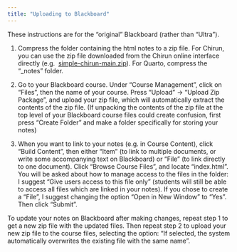 ```yaml
---
title: "Uploading to Blackboard"
---
```



These instructions are for the "original" Blackboard
(rather than "Ultra").

1. Compress the folder containing the html notes to a zip file. For
   Chirun, you can use the zip file downloaded from the Chirun online
   interface directly (e.g. 
   [simple-chirun-main.zip](https://github.com/heogden/simple-chirun/archive/refs/heads/main.zip)). 
   For Quarto, compress the "_notes" folder.

2. Go to your Blackboard course. Under "Course Management", click on
   "Files", then the name of your course. Press "Upload" -> "Upload
   Zip Package", and upload your zip file, which will automatically
   extract the contents of the zip file.  (If unpacking the contents
   of the zip file at the top level of your Blackboard course files
   could create confusion, first press "Create Folder" and make a
   folder specifically for storing your notes)
   
3. When you want to link to your notes (e.g. in Course Content), click
   "Build Content", then either "Item" (to link to multiple documents,
   or write some accompanying text on Blackboard) or "File" (to link
   directly to one document). Click "Browse Course Files", and locate
   "index.html". You will be asked about how to manage access to the
   files in the folder: I suggest "Give users access to this file
   only" (students will still be able to access all files which are
   linked in your notes).  If you chose to create a "File", I suggest
   changing the option "Open in New Window" to "Yes".  Then click
   "Submit".
 
To update your notes on Blackboard after making changes, repeat step 1
to get a new zip file with the updated files. Then repeat step 2 to
upload your new zip file to the course files, selecting the option:
"If selected, the system automatically overwrites the existing file
with the same name". 
